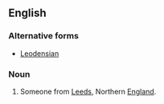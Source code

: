 ==English==

===Alternative forms===
* [[Leodensian]]

===Noun===
{{en-noun}}

# Someone from [[Leeds]], Northern [[England]].